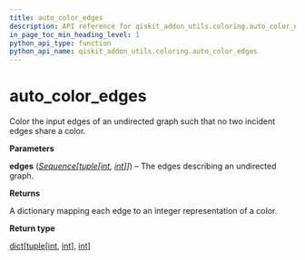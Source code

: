 ```yaml
---
title: auto_color_edges
description: API reference for qiskit_addon_utils.coloring.auto_color_edges
in_page_toc_min_heading_level: 1
python_api_type: function
python_api_name: qiskit_addon_utils.coloring.auto_color_edges
---
```


<span id="auto-color-edges" />

# auto\_color\_edges

<Function id="qiskit_addon_utils.coloring.auto_color_edges" isDedicatedPage={true} github="https://github.com/Qiskit/qiskit-addon-utils/tree/main/qiskit_addon_utils/coloring/automatic_coloring.py#L22-L43" signature="auto_color_edges(edges)">
  Color the input edges of an undirected graph such that no two incident edges share a color.

  **Parameters**

  **edges** ([*Sequence*](https://docs.python.org/3/library/collections.abc.html#collections.abc.Sequence "(in Python v3.13)")*\[*[*tuple*](https://docs.python.org/3/library/stdtypes.html#tuple "(in Python v3.13)")*\[*[*int*](https://docs.python.org/3/library/functions.html#int "(in Python v3.13)")*,* [*int*](https://docs.python.org/3/library/functions.html#int "(in Python v3.13)")*]]*) – The edges describing an undirected graph.

  **Returns**

  A dictionary mapping each edge to an integer representation of a color.

  **Return type**

  [dict](https://docs.python.org/3/library/stdtypes.html#dict "(in Python v3.13)")\[[tuple](https://docs.python.org/3/library/stdtypes.html#tuple "(in Python v3.13)")\[[int](https://docs.python.org/3/library/functions.html#int "(in Python v3.13)"), [int](https://docs.python.org/3/library/functions.html#int "(in Python v3.13)")], [int](https://docs.python.org/3/library/functions.html#int "(in Python v3.13)")]
</Function>

